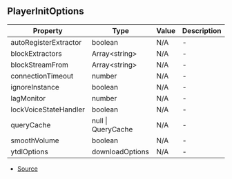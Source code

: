 ## PlayerInitOptions


| Property | Type | Value | Description |
| ----------- | ----------- | ----------- | ----------- |
| autoRegisterExtractor | boolean | N/A | - |
| blockExtractors | Array\<string> | N/A | - |
| blockStreamFrom | Array\<string> | N/A | - |
| connectionTimeout | number | N/A | - |
| ignoreInstance | boolean | N/A | - |
| lagMonitor | number | N/A | - |
| lockVoiceStateHandler | boolean | N/A | - |
| queryCache | null \| QueryCache | N/A | - |
| smoothVolume | boolean | N/A | - |
| ytdlOptions | downloadOptions | N/A | - |


- [Source](https://github.com/Androz2091/discord-player/blob/827d536/packages/discord-player/src/types/types.ts#L341)